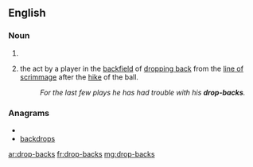 ==English==

===Noun===
{{infl|en|noun}}
# {{plural of|drop-back}}
# {{American football}} the act by a player in the [[backfield]] of [[drop back|dropping back]] from the [[line of scrimmage]] after the [[hike]] of the ball.
#:''For the last few plays he has had trouble with his '''drop-backs'''.''

===Anagrams===
* {{alphagram|abcdkoprs}}
* [[backdrops#English|backdrops]]

[[ar:drop-backs]]
[[fr:drop-backs]]
[[mg:drop-backs]]